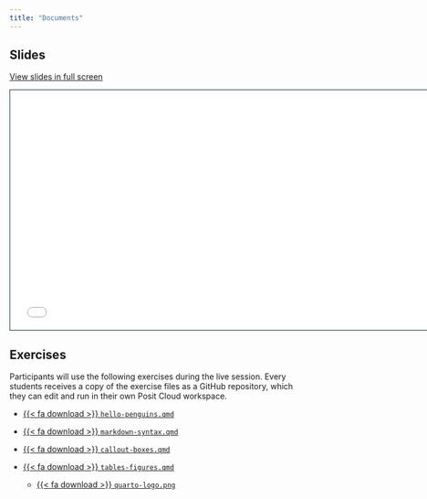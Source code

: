 ```yaml
---
title: "Documents"
---
```


## Slides

[View slides in full screen](1-2-documents.html)

```{=html}
<iframe class="slide-deck" src="1-2-documents.html" height="420" width="747" style="border: 1px solid #123233;"></iframe>
```

## Exercises

Participants will use the following exercises during the live session. Every students receives a copy of the exercise files as a GitHub repository, which they can edit and run in their own Posit Cloud workspace. 

-   <a href="https://raw.githubusercontent.com/quarto-rdmss-25/exercises/main/hello-penguins.qmd">{{< fa download >}} `hello-penguins.qmd`</i></a>

-   <a href="https://raw.githubusercontent.com/quarto-rdmss-25/exercises/main/markdown-syntax.qmd">{{< fa download >}} `markdown-syntax.qmd`</i></a>

-   <a href="https://raw.githubusercontent.com/quarto-rdmss-25/exercises/main/callout-boxes.qmd">{{< fa download >}} `callout-boxes.qmd`</i></a>

-   <a href="https://raw.githubusercontent.com/quarto-rdmss-25/exercises/main/tables-figures.qmd">{{< fa download >}} `tables-figures.qmd`</i></a>

    -   <a href="https://github.com/quarto-rdmss-25/exercises/blob/main/images/quarto-logo.png?raw=true">{{< fa download >}} `quarto-logo.png`</i></a>

